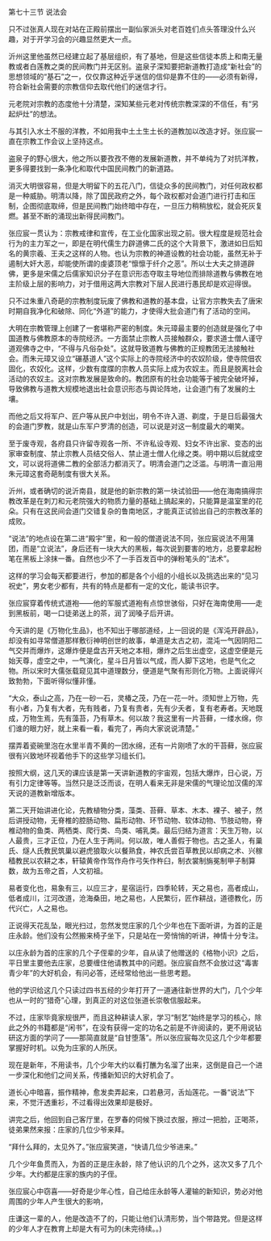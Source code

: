 

第七十三节 说法会

只不过张真人现在对站在正殿前摆出一副仙家派头对老百姓们点头答理没什么兴趣，对于开学习会的兴趣显然更大一点。

沂州这里他虽然已经建立起了基层组织，有了基地，但是这些信徒本质上和南无量教或者白莲教之类的民间教门并无区别。盗泉子深知要把新道教打造成“新社会”的思想领域的“基石”之一，仅仅靠这种近乎迷信的信仰是靠不住的――必须有新得，符合新社会需要的宗教信仰去取代他们的迷信才行。

元老院对宗教的态度他十分清楚，深知某些元老对传统宗教深深的不信任，有“另起炉灶”的想法。

与其引入水土不服的洋教，不如用我中土土生土长的道教加以改造才好。张应宸一直在宗教工作会议上坚持这点。

盗泉子的野心很大，他之所以要孜孜不倦的发展新道教，并不单纯为了对抗洋教，更多得要找到一条净化和取代中国民间教门的新道路。

消灭大明很容易，但是大明留下的五花八门，信徒众多的民间教门，对任何政权都是一种威胁。明清以降，除了国民政府之外，每个政权都对会道门进行打击和压制，企图彻底取缔，但是民间教门始终暗中存在，一旦压力稍稍放松，就会死灰复燃。甚至不断的涌现出新得民间教门。

张应宸一贯认为：宗教戒律和宣传，在工业化国家出现之前。很大程度是规范社会行为的主力军之一，即是在明代儒生力辟道佛二氏的这个大背景下，激进如日后知名的黄宗羲、王夫之这样的人物。也认为宗教的神道设教的社会功能，虽然无补于遏制大奸大恶，却能使所谓的虔婆顶老“懔懔于纤介之恶”。所以士大夫之排道辟佛，更多是宋儒之后儒家知识分子在意识形态夺取主导地位而排除道教与佛教在地主阶级上层的影响力，对于借用这两大宗教对下层人民进行愚民却是欢迎得很。

只不过朱重八奇葩的宗教制度玩废了佛教和道教的基本盘，让官方宗教失去了唐宋时期自我净化和破除、同化“外道”的能力，才使得大批会道门有了活动的空间。

大明在宗教管理上创建了一套堪称严密的制度。朱元璋最主要的创造就是强化了中国道教与佛教原本的寺院经济。一方面禁止宗教人员接触群众，要求道士僧人谨守道观佛寺之中，“不得与凡俗杂处”。这就导致道教与佛教的正规教团无法接触社会。而朱元璋又设立“碾基道人”这个实际上的寺院经济中的农奴阶级，使寺院佃农固化，农奴化。这样，少数有度牒的宗教人员实际上成为农奴主。而且是脱离社会活动的农奴主。这对宗教发展是致命的。教团原有的社会功能等于被完全破坏掉，导致佛教与道教大规模地退出社会意识形态与舆论阵地，让会道门有了发展的土壤。

而他之后又将军户、匠户等从民户中划出，明令不许入道、剃度，于是日后最强大的会道门罗教，就是山东军户罗清的创造，可以说是对这一制度最大的嘲笑。

至于废寺观，各府县只许留寺观各一所、不许私设寺观、妇女不许出家、变态的出家审查制度、禁止宗教人员结交俗人、禁止道士僧人化缘之类。明中期以后就成空文，可以说将道佛二教的全部活力都消灭了。明清会道门之泛滥。与明清一直沿用朱元璋这套奇葩制度有很大关系。

沂州，或者确切的说沂南县，就是他的新宗教的第一块试验田――他在海南搞得宗教改革是在刺刀和元老院强大的物质力量的基础上搞起来的，只能算是温室里的花朵。只有在这民间会道门交错复杂的鲁南地区，才能真正试验出自己的宗教改革的成败。

“说法”的地点设在第二进“殿宇”里，和一般的僧道说法不同，张应宸说法不用蒲团，而是“立说法”，身后还有一块大大的黑板，每次说到要害的地方，总要拿起粉笔在黑板上涂抹一番。自然也少不了一手百发百中的弹粉笔头的“法术”。

这样的学习会每天都要进行，参加的都是各个小组的小组长以及挑选出来的“见习祝史”，男女老少都有，共有的特点是都有一定的文化，能读书识字。

张应宸穿着传统式道袍――他的军服式道袍有点惊世骇俗，只好在海南使用――走到黑板前，喝一口徒弟送上的茶，润了润嗓子后开讲。

今天讲的是《万物化生品》，也不知出于哪部道经，上一回说的是《浑沌开辟品》，却没有如寻常僧道那样敷衍神明创世的故事，单道是太古之初，混沌一气因阴阳二气交并而爆炸，这爆炸便是盘古开天地之本相，爆炸之后生出虚空，这虚空便是元始天尊，虚空之中，一气演化，星斗日月皆以气成，而人脚下这地，也是气化之物。所以宋时大儒张载窥见其中道理数分，便道是气聚有形则化万物。上面说得兴致勃勃，下面听得似懂非懂。

“大众，泰山之高，乃在一砂一石，灵椿之茂，乃在一花一叶。须知世上万物，先有小者，乃复有大者，先有贱者，乃复有贵者，先有少夭者，复有老寿者。天地既成，万物生焉，先有藻苔，乃有草木。何以故？我这里有一片苔藓，一缕水绵，你们谁的眼力好，就上来看一看，看完了，再向大家说说清楚。”

摆弄着瓷碗里泡在水里半青不黄的一团水绵，还有一片刚喷了水的干苔藓，张应宸很有兴致地环视着他手下的这些学习组长们。

按照大纲，这几天的课应该是第一天讲新道教的宇宙观，包括大爆炸，日心说，万有引力定律等等。当然只是泛泛而谈，在明人看来无非是宋儒的气理论加汉儒的浑天说的道教新增版本。

第二天开始讲进化论，先教植物分类，藻类、苔藓、草本、木本、裸子、被子，然后讲授动物，无脊椎的腔肠动物、扁形动物、环节动物、软体动物、节肢动物，脊椎动物的鱼类、两栖类、爬行类、鸟类、哺乳类。最后归结为道言：天生万物，以人最贵，三才正位，乃在人生于两间。何以故，唯人善假于物也。古之圣人，有巢氏、燧人氏教民筑巢以避虎狼取火以餐熟食，神农氏尝百草教民以却病之术、兴稼穑教民以农耕之本，轩辕黄帝作驾作舟作弓矢作杵臼，制衣裳制旃冕制甲子制算数，故为五帝之首，人文初祖。

易者变化也，易象有三，以应三才，星宿运行，四季轮转，天之易也，高者成山，低者成川，江河改道，沧海桑田，地之易也，人民繁衍，匠作耕战，道德教化，历代兴亡，人之易也。

正说得天花乱坠，眼光扫过，忽然发觉庄家的几个少年也在下面听讲，为首的正是庄永龄。他们没有公然搬来椅子坐下，只是站在一旁悄悄的听讲，神情十分专注。

以庄永龄为首的庄家的几个子侄辈的少年，自从读了他赠送的《格物小识》之后，平日里主要他去庄家，总要缠住他请教其中的问题。张应宸自然不会放过这“毒害青少年”的大好机会，有问必答，还经常给他出一些思考题。

他的学识给这几个只读过四书五经的少年打开了一道通往新世界的大门，几个少年也从一时的“猎奇”心理，到真正的对这位张道长崇敬信服起来。

不过，庄家毕竟家规很严，而且这种耕读人家，学习“制艺”始终是学习的核心，除此之外的书籍都是“闲书”，在没有获得一定的功名之前是不许阅读的，更不用说钻研这方面的学问了――那简直就是“自甘堕落”。所以张应宸每次见这几个少年都要掌握好时机。以免为庄家的人所厌。

现在是新年，不用读书，几个少年大约以看打醮为名溜了出来，这倒是自己一个进一步深化和他们之间关系，传播新知识的大好机会了。

道长心中暗喜，振作精神，愈发卖弄起来，口若悬河，舌灿莲花。一番“说法”下来，不觉汗透重衫，不过看得出效果却是极好。

讲完之后，他回到自己客厅里，在罗春的伺候下换过衣服，擦过一把脸，正喝茶，徒弟果然来报：庄家的几位少爷来拜。

“拜什么拜的，太见外了。”张应宸笑道，“快请几位少爷进来。”

几个少年鱼贯而入，为首的正是庄永龄，除了他认识的几个之外，这次又多了几个少年。大约都是庄家的族内的子侄。

张应宸心中窃喜――好奇是少年心性，自己给庄永龄等人灌输的新知识，势必对他周围的少年人产生很大的影响，

庄谦这一辈的人，他是改造不了的，只能让他们认清形势，当个带路党。但是这样的少年人才在教育上却是大有可为的(未完待续。。)

